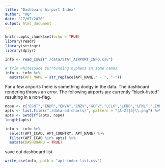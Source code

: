 ```yaml
---
title: "Dashboard Airport Index"
author: "RQ"
date: "17/07/2020"
output: html_document
---
```


```r
knitr::opts_chunk$set(echo = TRUE)
library(readr)
library(stringr)
library(dplyr)
```

```r
info <- read_csv2("./data/STAT_AIRPORT_INFO.csv")

# trim whitespace surrounding hyphens in some names
info <- info %>% 
  mutate(APT_NAME = str_replace(APT_NAME," - ", "-"))
```

For a few airports there is something dodgy in the data.
The dashboard rendering throws an error. 
The following airports are currently "black-listed" resulting in a non-flag.

```r
nope <- c("EGNT","ENBR","ENVA","ENZV","GCFV","LCLK","LFBO","LFML","LIMF","WSSS") 
apts <- list.files("./data-ad-charts/", pattern = "[A-Z]{4}\\.png") %>% strtrim(4)
apts <- setdiff(apts, nope)
length(apts)
```
```r
info <- info %>% 
  select(APT_ICAO, APT_COUNTRY, APT_NAME) %>%
  filter(APT_ICAO %in% apts) %>%
  mutate(DASHBOARD = TRUE)
```

save out dashboard list
```r
write_csv(info, path = "apt-index-list.csv")
```

